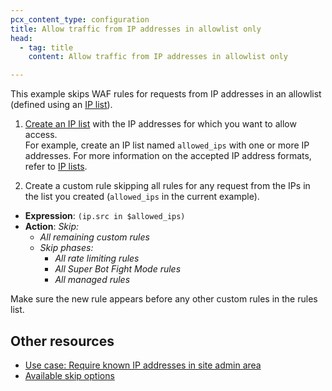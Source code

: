 ```yaml
---
pcx_content_type: configuration
title: Allow traffic from IP addresses in allowlist only
head:
  - tag: title
    content: Allow traffic from IP addresses in allowlist only

---
```


This example skips WAF rules for requests from IP addresses in an allowlist (defined using an [IP list](/waf/tools/lists/custom-lists/#ip-lists)).

1. [Create an IP list](/waf/tools/lists/create-dashboard/) with the IP addresses for which you want to allow access.<br/>
   For example, create an IP list named `allowed_ips` with one or more IP addresses. For more information on the accepted IP address formats, refer to [IP lists](/waf/tools/lists/custom-lists/#ip-lists).

2. Create a custom rule skipping all rules for any request from the IPs in the list you created (`allowed_ips` in the current example).

  - **Expression**: `(ip.src in $allowed_ips)`
  - **Action**: <em>Skip:</em>
    - <em>All remaining custom rules</em>
    - <em>Skip phases:</em>
        - <em>All rate limiting rules</em>
        - <em>All Super Bot Fight Mode rules</em>
        - <em>All managed rules</em>

Make sure the new rule appears before any other custom rules in the rules list.

## Other resources

* [Use case: Require known IP addresses in site admin area](/waf/custom-rules/use-cases/site-admin-only-known-ips/)
* [Available skip options](/waf/custom-rules/skip/options/)
